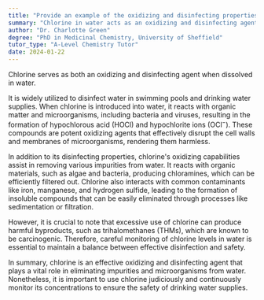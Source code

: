 ```yaml
---
title: "Provide an example of the oxidizing and disinfecting properties of chlorine in water"
summary: "Chlorine in water acts as an oxidizing and disinfecting agent."
author: "Dr. Charlotte Green"
degree: "PhD in Medicinal Chemistry, University of Sheffield"
tutor_type: "A-Level Chemistry Tutor"
date: 2024-01-22
---
```


Chlorine serves as both an oxidizing and disinfecting agent when dissolved in water.

It is widely utilized to disinfect water in swimming pools and drinking water supplies. When chlorine is introduced into water, it reacts with organic matter and microorganisms, including bacteria and viruses, resulting in the formation of hypochlorous acid ($\text{HOCl}$) and hypochlorite ions ($\text{OCl}^-$). These compounds are potent oxidizing agents that effectively disrupt the cell walls and membranes of microorganisms, rendering them harmless.

In addition to its disinfecting properties, chlorine's oxidizing capabilities assist in removing various impurities from water. It reacts with organic materials, such as algae and bacteria, producing chloramines, which can be efficiently filtered out. Chlorine also interacts with common contaminants like iron, manganese, and hydrogen sulfide, leading to the formation of insoluble compounds that can be easily eliminated through processes like sedimentation or filtration.

However, it is crucial to note that excessive use of chlorine can produce harmful byproducts, such as trihalomethanes (THMs), which are known to be carcinogenic. Therefore, careful monitoring of chlorine levels in water is essential to maintain a balance between effective disinfection and safety.

In summary, chlorine is an effective oxidizing and disinfecting agent that plays a vital role in eliminating impurities and microorganisms from water. Nonetheless, it is important to use chlorine judiciously and continuously monitor its concentrations to ensure the safety of drinking water supplies.
    